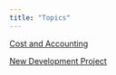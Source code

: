 ```yaml
---
title: "Topics"
---
```


[Cost and Accounting](./topics/cost-and-accounting.html)

[New Development Project](./topics/new-development-project.html)
